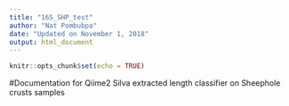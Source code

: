 ```yaml
---
title: "16S_SHP_test"
author: "Nat Pombubpa"
date: "Updated on November 1, 2018"
output: html_document
---
```


```r
knitr::opts_chunk$set(echo = TRUE)
```

#Documentation for Qiime2 Silva extracted length classifier on Sheephole crusts samples
